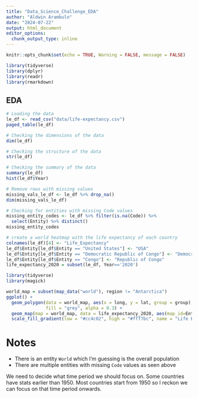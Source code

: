 ```yaml
---
title: "Data_Science_Challenge_EDA"
author: "Aldwin Arambulo"
date: "2024-07-22"
output: html_document
editor_options: 
  chunk_output_type: inline
---
```


```r
knitr::opts_chunk$set(echo = TRUE, Warning = FALSE, message = FALSE)
```

```r
library(tidyverse)
library(dplyr)
library(readr)
library(rmarkdown)

```


## EDA

```r
# Loading the data
le_df <- read_csv("data/life-expectancy.csv")
paged_table(le_df)
```

```r
# Checking the dimensions of the data
dim(le_df)
```

```r
# Checking the structure of the data
str(le_df)
```

```r
# Checking the summary of the data
summary(le_df)
hist(le_df$Year)
```

```r
# Remove rows with missing values
missing_vals_le_df <- le_df %>% drop_na()
dim(missing_vals_le_df)
```

```r
# Checking for entities with missing Code values
missing_entity_codes <- le_df %>% filter(is.na(Code)) %>% 
  select(Entity) %>% distinct()
missing_entity_codes
```



```r
# create a world heatmap with the life expectancy of each country
colnames(le_df)[4] <- "Life_Expectancy"
le_df$Entity[le_df$Entity == "United States"] <- "USA"
le_df$Entity[le_df$Entity == "Democratic Republic of Congo"] <- "Democratic Republic of the Congo"
le_df$Entity[le_df$Entity == "Congo"] <- "Republic of Congo"
life_expectancy_2020 = subset(le_df, Year=='2020')

library(tidyverse)
library(magick)

world_map = subset(map_data("world"), region != "Antarctica")
ggplot() +
  geom_polygon(data = world_map, aes(x = long, y = lat, group = group),
               fill = "grey", alpha = 0.3) +
  geom_map(map = world_map, data = life_expectancy_2020, aes(map_id=Entity, fill=Life_Expectancy)) +
  scale_fill_gradient(low = "#cc4c02", high = "#fff7bc", name = "Life Expectancy") + theme_void() + coord_fixed(1.2)
```





# Notes

- There is an entity `World` which I'm guessing is the overall population
- There are multiple entities with missing `Code` values as seen above

We need to decide what time period we should focus on.  Some countries have stats earlier than 1950.  Most countries start from 1950 so I reckon we can focus on that time period onwards.